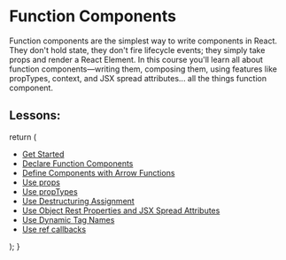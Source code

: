 <Head>
  <title>Learn React | Function Components</title>
</Head>

# Function Components

Function components are the simplest way to write components in React. They don't hold state, they don't fire lifecycle events; they simply take props and render a React Element. In this course you'll learn all about function components—writing them, composing them, using features like propTypes, context, and JSX spread attributes... all the things function component.

## Lessons:

<Index />

  return (
    <ul>
      <li>
        <a href="/lessons/react-function-components-get-started">Get Started</a>
      </li>
      <li>
        <a href="/lessons/react-function-components-declare-function-components">
          Declare Function Components
        </a>
      </li>
      <li>
        <a href="/lessons/react-function-components-declare-function-components">
          Define Components with Arrow Functions
        </a>
      </li>
      <li>
        <a href="/lessons/react-function-componentns-use-props">Use props</a>
      </li>
      <li>
        <a href="/lessons/react-function-components-use-proptypes">
          Use propTypes
        </a>
      </li>
      <li>
        <a href="/lessons/react-function-components-use-destructuring-assignment">
          Use Destructuring Assignment
        </a>
      </li>
      <li>
        <a href="/lessons/react-function-components-use-object-rest-properties-and-jsx-spread-attributes">
          Use Object Rest Properties and JSX Spread Attributes
        </a>
      </li>
      <li>
        <a href="/lessons/react-function-components-use-dynamic-tag-names">
          Use Dynamic Tag Names
        </a>
      </li>
      <li>
        <a href="/lessons/react-function-components-use-ref-callbacks">
          Use ref callbacks
        </a>
      </li>
    </ul>
  );
}
